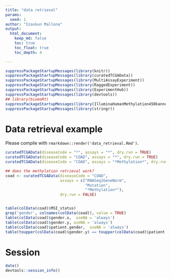 ```yaml
---
title: "data retrieval"
params:
  seed: 1
author: "Izaskun Mallona"
output:
  html_document:
    keep_md: false
    toc: true
    toc_float: true
    toc_depth: 4

---
```


```r
suppressPackageStartupMessages(library(knitr))
suppressPackageStartupMessages(library(curatedTCGAData))
suppressPackageStartupMessages(library(MultiAssayExperiment))
suppressPackageStartupMessages(library(RaggedExperiment))
suppressPackageStartupMessages(library(ExperimentHub))
suppressPackageStartupMessages(library(devtools))
## library(biomaRt)
suppressPackageStartupMessages(library(IlluminaHumanMethylation450kanno.ilmn12.hg19))
suppressPackageStartupMessages(library(stringr))
```

# Data retrieval example

Please compile with `rmarkdown::render('data_retrieval.Rmd')`.

```r
curatedTCGAData(diseaseCode = "*", assays = "*", dry.run = TRUE)
curatedTCGAData(diseaseCode = "COAD", assays = "*", dry.run = TRUE)
curatedTCGAData(diseaseCode = "COAD", assays = "*Methylation*", dry.run = TRUE)
```

```r

## does the methylation retrieval work?
coad <- curatedTCGAData(diseaseCode = "COAD",
                        assays = c("RNASeq2GeneNorm",
                                   "Mutation",
                                   "*Methylation*"),
                        dry.run = FALSE)


table(colData(coad)$MSI_status)
grep('gender', colnames(colData(coad)), value = TRUE)
table(colData(coad)$gender.x,  useNA = 'always')
table(colData(coad)$gender.y, useNA = 'always')
table(colData(coad)$patient.gender,  useNA = 'always')
table(toupper(colData(coad)$gender.y) == toupper(colData(coad)$patient.gender))

```


# Session

```r
date()
devtools::session_info()
```
